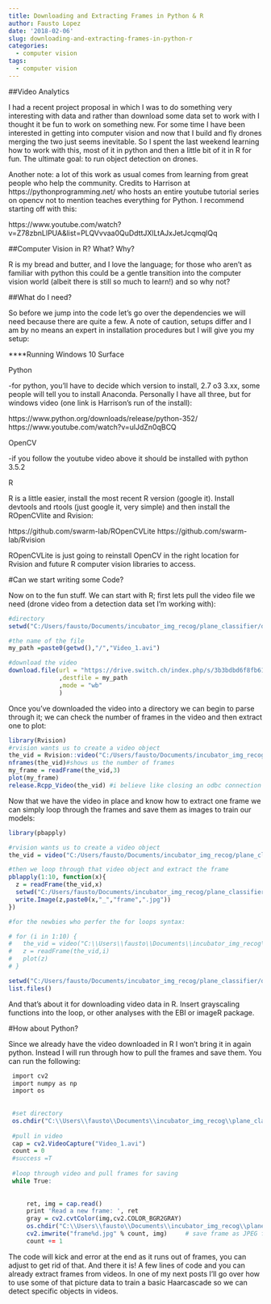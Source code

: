 ```yaml
---
title: Downloading and Extracting Frames in Python & R
author: Fausto Lopez
date: '2018-02-06'
slug: downloading-and-extracting-frames-in-python-r
categories:
  - computer vision
tags:
  - computer vision
---
```


##Video Analytics

I had a recent project proposal in which I was to do something very interesting with data and rather than download some data set to work with I thought it be fun to work on something new. For some time I have been interested in getting into computer vision and now that I build and fly drones merging the two just seems inevitable. So I spent the last weekend learning how to work with this, most of it in python and then a little bit of it in R for fun. The ultimate goal: to run object detection on drones.

Another note: a lot of this work as usual comes from learning from great people who help the community. Credits to Harrison at https://pythonprogramming.net/ who hosts an entire youtube tutorial series on opencv not to mention teaches everything for Python. I recommend starting off with this:

https://www.youtube.com/watch?v=Z78zbnLlPUA&list=PLQVvvaa0QuDdttJXlLtAJxJetJcqmqlQq

##Computer Vision in R? What? Why?

R is my bread and butter, and I love the language; for those who aren't as familiar with python this could be a gentle transition into the computer vision world (albeit there is still so much to learn!) and so why not?

##What do I need?

So before we jump into the code let's go over the dependencies we will need because there are quite a few. A note of caution, setups differ and I am by no means an expert in installation procedures but I will give you my setup:

****Running Windows 10 Surface

Python 

-for python, you'll have to decide which version to install, 2.7 o3 3.xx, some people will tell you to install Anaconda. Personally I have all three, but for windows video (one link is Harrison's run of the install):

https://www.python.org/downloads/release/python-352/
https://www.youtube.com/watch?v=ulJdZn0qBCQ

OpenCV

-if you follow the youtube video above it should be installed with python 3.5.2

R

R is a little easier, install the most recent R version (google it). Install devtools and rtools (just google it, very simple) and then install the ROpenCVlite and Rvision:

https://github.com/swarm-lab/ROpenCVLite
https://github.com/swarm-lab/Rvision

ROpenCVLite is just going to reinstall OpenCV in the right location for Rvision and future R computer vision libraries to access.

#Can we start writing some Code?

Now on to the fun stuff. We can start with R; first lets pull the video file we need (drone video from a detection data set I'm working with): 

```r
#directory
setwd("C:/Users/fausto/Documents/incubator_img_recog/plane_classifier/drone_proj/r_tests")

#the name of the file
my_path =paste0(getwd(),"/","Video_1.avi")

#download the video
download.file(url = "https://drive.switch.ch/index.php/s/3b3bdbd6f8fb61e05d8b0560667ea992/download?path=%2Fvideos%2Fdrones&files=Video_1.avi"
              ,destfile = my_path
              ,mode = "wb"
              )
```

Once you've downloaded the video into a directory we can begin to parse through it; we can check the number of frames in the video and then extract one to plot:

```r
library(Rvision)
#rvision wants us to create a video object
the_vid = Rvision::video("C:/Users/fausto/Documents/incubator_img_recog/plane_classifier/drone_proj/r_tests/Video_1.avi")
nframes(the_vid)#shows us the number of frames
my_frame = readFrame(the_vid,3)
plot(my_frame)
release.Rcpp_Video(the_vid) #i believe like closing an odbc connection this is good practice
```

Now that we have the video in place and know how to extract one frame we can simply loop through the frames and save them as images to train our models:

```r

library(pbapply)

#rvision wants us to create a video object
the_vid = video("C:/Users/fausto/Documents/incubator_img_recog/plane_classifier/drone_proj/r_tests/Video_1.avi")

#then we loop through that video object and extract the frame
pblapply(1:10, function(x){
  z = readFrame(the_vid,x)
  setwd("C:/Users/fausto/Documents/incubator_img_recog/plane_classifier/drone_proj/r_tests")
  write.Image(z,paste0(x,"_","frame",".jpg"))
})

#for the newbies who perfer the for loops syntax:

# for (i in 1:10) {
#   the_vid = video("C:\\Users\\fausto\\Documents\\incubator_img_recog\\plane_classifier\\drone_proj\\videos\\drones\\Video_1.avi")
#   z = readFrame(the_vid,i)
#   plot(z)
# }

setwd("C:/Users/fausto/Documents/incubator_img_recog/plane_classifier/drone_proj/r_tests")
list.files() 
```

And that's about it for downloading video data in R. Insert grayscaling functions into the loop, or other analyses with the EBI or imageR package. 

#How about Python?

Since we already have the video downloaded in R I won't bring it in again python. Instead I will run through how to pull the frames and save them. You can run the following:


```r
 import cv2
 import numpy as np
 import os
 
 
 #set directory
 os.chdir("C:\\Users\\fausto\\Documents\\incubator_img_recog\\plane_classifier\\drone_proj\\videos\\drones")
 
 #pull in video
 cap = cv2.VideoCapture("Video_1.avi")
 count = 0
 #success =T
 
 #loop through video and pull frames for saving
 while True:
 
     
     ret, img = cap.read()
     print 'Read a new frame: ', ret
     gray = cv2.cvtColor(img,cv2.COLOR_BGR2GRAY)
     os.chdir("C:\\Users\\fausto\\Documents\\incubator_img_recog\\plane_classifier\\drone_proj\\fl_new_pics")
     cv2.imwrite("frame%d.jpg" % count, img)     # save frame as JPEG file
     count += 1

```


The code will kick and error at the end as it runs out of frames, you can adjust to get rid of that. And there it is! A few lines of code and you can already extract frames from videos. In one of my next posts I'll go over how to use some of that picture data to train a basic Haarcascade so we can detect specific objects in videos. 